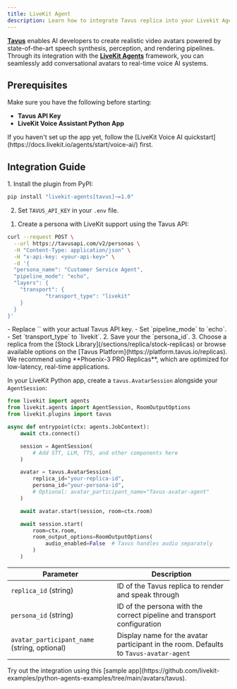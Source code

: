 ```yaml
---
title: LiveKit Agent
description: Learn how to integrate Tavus replica into your Livekit Agents Framework
---
```


[**Tavus**](https://tavus.io) enables AI developers to create realistic video avatars powered by state-of-the-art speech synthesis, perception, and rendering pipelines. Through its integration with the [**LiveKit Agents**](https://docs.livekit.io/agents/) framework, you can seamlessly add conversational avatars to real-time voice AI systems.


## Prerequisites

Make sure you have the following before starting:

- **Tavus API Key**
- **LiveKit Voice Assistant Python App**

<Warning>
If you haven't set up the app yet, follow the [LiveKit Voice AI quickstart](https://docs.livekit.io/agents/start/voice-ai/) first.
</Warning>

## Integration Guide

<Steps>
<Step title="Step 1: Setup and Authentication">
1. Install the plugin from PyPI:

```bash
pip install "livekit-agents[tavus]~=1.0"
```
2. Set `TAVUS_API_KEY` in your `.env` file.

</Step>
<Step title="Step 2: Configure Replica and Persona">

1. Create a persona with LiveKit support using the Tavus API:

```bash {7, 10}
curl --request POST \
  --url https://tavusapi.com/v2/personas \
  -H "Content-Type: application/json" \
  -H "x-api-key: <your-api-key>" \
  -d '{
  "persona_name": "Customer Service Agent",
  "pipeline_mode": "echo",
  "layers": {
    "transport": {
            "transport_type": "livekit"
    }
  }
}'
```
<Note>
- Replace `<your_api_key>` with your actual Tavus API key.  
- Set `pipeline_mode` to `echo`.  
- Set `transport_type` to `livekit`.
</Note>
2. Save your the `persona_id`.
3. Choose a replica from the [Stock Library](/sections/replica/stock-replicas) or browse available options on the [Tavus Platform](https://platform.tavus.io/replicas).

<Tip>
We recommend using **Phoenix-3 PRO Replicas**, which are optimized for low-latency, real-time applications.
</Tip>
</Step>
<Step title="Step 3: Add AvatarSession to AgentSession">

In your LiveKit Python app, create a `tavus.AvatarSession` alongside your `AgentSession`:

```python {12-16, 18}
from livekit import agents
from livekit.agents import AgentSession, RoomOutputOptions
from livekit.plugins import tavus

async def entrypoint(ctx: agents.JobContext):
    await ctx.connect()

    session = AgentSession(
        # Add STT, LLM, TTS, and other components here
    )

    avatar = tavus.AvatarSession(
        replica_id="your-replica-id",
        persona_id="your-persona-id",
        # Optional: avatar_participant_name="Tavus-avatar-agent"
    )

    await avatar.start(session, room=ctx.room)

    await session.start(
        room=ctx.room,
        room_output_options=RoomOutputOptions(
            audio_enabled=False  # Tavus handles audio separately
        )
    )
```

| Parameter                                    | Description                                                                           |
| -------------------------------------------- | ------------------------------------------------------------------------------------- |
| `replica_id` (string)                        | ID of the Tavus replica to render and speak through                                   |
| `persona_id` (string)                        | ID of the persona with the correct pipeline and transport configuration               |
| `avatar_participant_name` (string, optional) | Display name for the avatar participant in the room. Defaults to `Tavus-avatar-agent` |

</Step>
</Steps>

<Note>
Try out the integration using this [sample app](https://github.com/livekit-examples/python-agents-examples/tree/main/avatars/tavus).
</Note>

